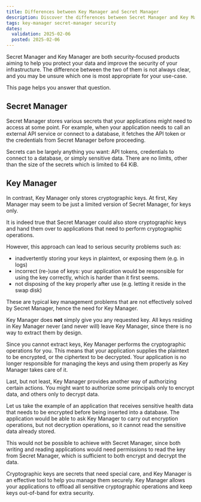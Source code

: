 ```yaml
---
title: Differences between Key Manager and Secret Manager
description: Discover the differences between Secret Manager and Key Manager, and learn which security tool best fits your data protection needs.
tags: key-manager secret-manager security
dates:
  validation: 2025-02-06
  posted: 2025-02-06
---
```


Secret Manager and Key Manager are both security-focused products aiming to help you protect your data and improve the security of your infrastructure.
The difference between the two of them is not always clear, and you may be unsure which one is most appropriate for your use-case.

This page helps you answer that question.

## Secret Manager

Secret Manager stores various secrets that your applications might need to access at some point. For example, when your application needs to call an external API service or connect to a database, it fetches the API token
or the credentials from Secret Manager before proceeding.

Secrets can be largely anything you want: API tokens, credentials to connect to a database, or simply sensitive data. There are no limits, other than the size of the secrets which is limited to 64 KiB.


## Key Manager

In contrast, Key Manager only stores cryptographic keys. At first, Key Manager may seem to be just a limited version of Secret Manager, for keys only.

It is indeed true that Secret Manager could also store cryptographic keys and hand them over to applications that need to perform cryptographic operations.

However, this approach can lead to serious security problems such as:

 - inadvertently storing your keys in plaintext, or exposing them (e.g. in logs)
 - incorrect (re-)use of keys: your application would be responsible for using the key correctly,
   which is harder than it first seems.
 - not disposing of the key properly after use (e.g. letting it reside in the swap disk)

These are typical key management problems that are not effectively solved by Secret Manager, hence the need for Key Manager.

Key Manager does **not** simply give you any requested key. All keys residing in Key Manager never (and never will) leave Key Manager, since
there is no way to extract them by design.

Since you cannot extract keys, Key Manager performs the cryptographic operations for you. This means that your application supplies the plaintext to be encrypted, or
the ciphertext to be decrypted. Your application is no longer responsible for managing the keys and using them properly as Key Manager takes care of it.

Last, but not least, Key Manager provides another way of authorizing certain actions. You might want to authorize some principals only to encrypt data, and others
only to decrypt data.

Let us take the example of an application that receives sensitive health data that needs to be encrypted before being inserted into a database. The application would be able to ask Key Manager
to carry out encryption operations, but not decryption operations, so it cannot read the sensitive data already stored.

This would not be possible to achieve with Secret Manager, since both writing and reading applications would need permissions to read the key from Secret Manager, which is sufficient to both encrypt and decrypt the data.

Cryptographic keys are secrets that need special care, and Key Manager is an effective tool to help you manage them securely. Key Manager allows your applications to offload all sensitive cryptographic
operations and keep keys out-of-band for extra security.


